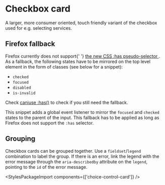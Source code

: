 
<Meta of={CheckboxCardStories} />

# Checkbox card

<div className="lead">
  A larger, more consumer oriented, touch friendly variant of the checkbox used for e.g. selecting
  services.
</div>

<Canvas sourceState="shown" of={CheckboxCardStories.Default} />
<div className="hide-col-default">
  <Controls of={CheckboxCardStories.Default} />
</div>

## Firefox fallback

<div className="alert alert-info">
  Firefox currently does not support{' '}
  <a href="https://developer.mozilla.org/en-US/docs/Web/CSS/:has">
    the new <abbr title="Cascading Style Sheets">CSS</abbr> :has pseudo-selector
  </a>
  . As a fallback, the following states have to be mirrored on the top level element in the form of
  classes (see below for a snippet):
  <ul>
    <li>
      <code>checked</code>
    </li>
    <li>
      <code>focused</code>
    </li>
    <li>
      <code>disabled</code>
    </li>
    <li>
      <code>is-invalid</code>
    </li>
  </ul>
  Check <a href="https://caniuse.com/css-has">caniuse :has()</a> to check if you still need the
  fallback.
</div>

This snippet adds a global event listener to mirror the `focused` and `checked` states to the parent of the input. This fallback has to be applied as long as Firefox does not support the `:has` selector.

<Source code={firefoxFallbackSnippet} dark={true} language="typescript" />

## Grouping

Checkbox cards can be grouped together. Use a `fieldset`/`legend` combination to label the group. If there is an error, link the legend with the error message through the `aria-describedby` attribute on the `legend`, pointing to the `id` of the error message.

<Canvas of={CheckboxCardStories.Group} />
<div className="hide-col-default">
  <Controls of={CheckboxCardStories.Group} />
</div>

<StylesPackageImport components={['choice-control-card']} />
